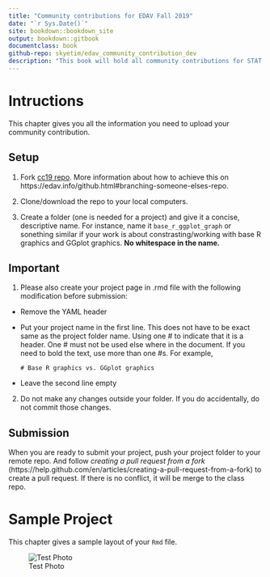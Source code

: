```yaml
---
title: "Community contributions for EDAV Fall 2019" 
date: "`r Sys.Date()`"
site: bookdown::bookdown_site
output: bookdown::gitbook
documentclass: book
github-repo: skyetim/edav_community_contribution_dev
description: "This book will hold all community contributions for STAT GR 5702 Fall 2019 at Columbia University"
---
```


# Intructions
This chapter gives you all the information you need to upload your community contribution. 


## Setup

1. Fork [cc19 repo](https://github.com/jtr13/cc19). More information about how to achieve this on https://edav.info/github.html#branching-someone-elses-repo.

2. Clone/download the repo to your local computers.

3. Create a folder (one is needed for a project) and give it a concise, descriptive name. For instance, name it `base_r_ggplot_graph` or sonething similar if your work is about constrasting/working with base R graphics and GGplot graphics. **No whitespace in the name.** 



## Important

1. Please also create your project page in .rmd file with the following modification before submission:

* Remove the YAML header
* Put your project name in the first line. This does not have to be exact same as the project folder name. Using one \# to indicate that it is a header. One \# must not be used else where in the document. If you need to bold the text, use more than one \#s. For example,

      # Base R graphics vs. GGplot graphics
      
* Leave the second line empty

2. Do not make any changes outside your folder. If you do accidentally, do not commit those changes.



## Submission

When you are ready to submit your project, push your project folder to your remote repo. And follow *creating a pull request from a fork* (https://help.github.com/en/articles/creating-a-pull-request-from-a-fork) to create a pull request. If there is no conflict, it will be merge to the class repo.

<!--chapter:end:index.Rmd-->

# Sample Project

This chapter gives a sample layout of your `Rmd` file. 

![Test Photo](cu.jpeg)

<!--chapter:end:sample_project/index.Rmd-->

